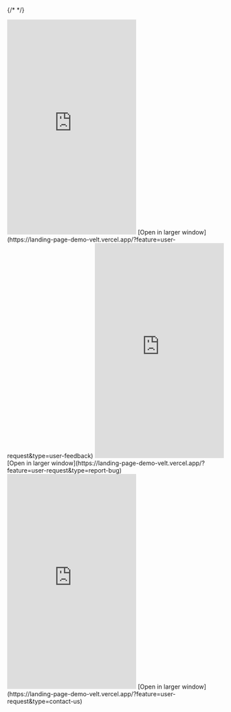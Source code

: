 
{/* <script>var SUPERFLOW_TOOLBAR_API_KEY="aU1MxKP0rca2UXwKi8bl"; var SUPERFLOW_TOOLBAR_PROJECT_ID="8447060215973283";</script> */}


<Tabs>
  <Tab title="Feedback">
  <Frame>
    <iframe
      src="https://landing-page-demo-velt.vercel.app/?feature=user-request&type=user-feedback"
      scrolling="no"
      frameborder="0"
      height="500px"
      class="w-full"
    ></iframe>
    </Frame>
    [Open in larger window](https://landing-page-demo-velt.vercel.app/?feature=user-request&type=user-feedback)

  </Tab>
  <Tab title="Report Bug">
  <Frame>
    <iframe
      src="https://landing-page-demo-velt.vercel.app/?feature=user-request&type=report-bug"
      scrolling="no"
      frameborder="0"
      height="500px"
      class="w-full"
    ></iframe>
    </Frame>
    [Open in larger window](https://landing-page-demo-velt.vercel.app/?feature=user-request&type=report-bug)

  </Tab>
  <Tab title="Contact Us">
  <Frame>
    <iframe
      src="https://landing-page-demo-velt.vercel.app/?feature=user-request&type=contact-us"
      scrolling="no"
      frameborder="0"
      height="500px"
      class="w-full"
    ></iframe>
    </Frame>
    [Open in larger window](https://landing-page-demo-velt.vercel.app/?feature=user-request&type=contact-us)
  </Tab>
</Tabs>
